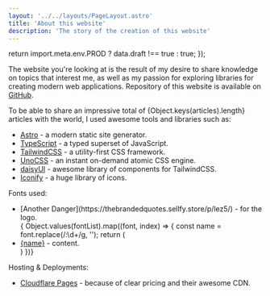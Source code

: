 ```yaml
---
layout: '../../layouts/PageLayout.astro'
title: 'About this website'
description: 'The story of the creation of this website'
---
```


  return import.meta.env.PROD ? data.draft !== true : true;
});



The website you're looking at is the result of my desire to share knowledge on topics that interest me, 
as well as my passion for exploring libraries for creating modern web applications. 
Repository of this website is available on [GitHub](https://github.com/Avaray/dav.one).

To be able to share an impressive total of {Object.keys(articles).length} articles with the world, I used awesome tools and libraries such as:  
- [Astro](https://astro.build/) - a modern static site generator.
- [TypeScript](https://www.typescriptlang.org/) - a typed superset of JavaScript.
- [TailwindCSS](https://tailwindcss.com/) - a utility-first CSS framework.
- [UnoCSS](https://unocss.dev/) - an instant on-demand atomic CSS engine.
- [daisyUI](https://daisyui.com/) - awesome library of components for TailwindCSS.
- [Iconify](https://iconify.design/) - a huge library of icons.

Fonts used: 
<ul>
<li>[Another Danger](https://thebrandedquotes.sellfy.store/p/lez5/) - for the logo.</li>
{ Object.values(fontList).map((font, index) => {
  const name = font.replace(/:\d+/g, '');
  return (
  <li key={index}>
    <a href={fontBaseUrl + name.replace(/\s/, '+')}>{name}</a> - content.
  </li>
  )
})}
</ul>

Hosting & Deployments:
- [Cloudflare Pages](https://pages.cloudflare.com/) - because of clear pricing and their awesome CDN.
